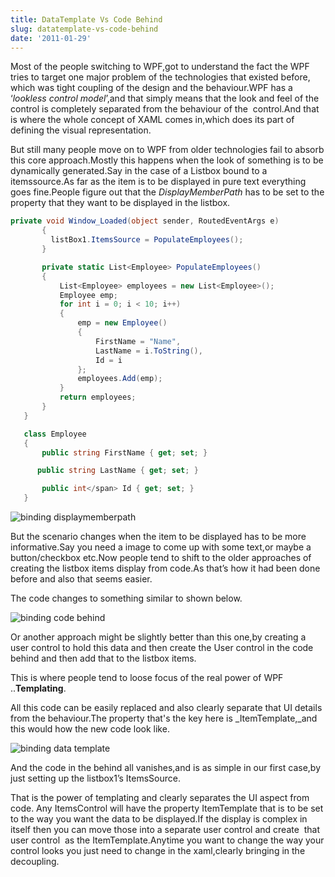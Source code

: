 ```yaml
---
title: DataTemplate Vs Code Behind
slug: datatemplate-vs-code-behind
date: '2011-01-29'
---
```

Most of the people switching to WPF,got to understand the fact the WPF tries to target one major problem of the technologies that existed before, which was tight coupling of the design and the behaviour.WPF has a ‘_lookless control model_’,and that simply means that the look and feel of the control is completely separated from the behaviour of the  control.And that is where the whole concept of XAML comes in,which does its part of defining the visual representation.

But still many people move on to WPF from older technologies fail to absorb this core approach.Mostly this happens when the look of something is to be dynamically generated.Say in the case of a Listbox bound to a itemssource.As far as the item is to be displayed in pure text everything goes fine.People figure out that the _DisplayMemberPath_ has to be set to the property that they want to be displayed in the listbox.

```csharp
private void Window_Loaded(object sender, RoutedEventArgs e)
       {
         listBox1.ItemsSource = PopulateEmployees();
       }

       private static List<Employee> PopulateEmployees()
       {
           List<Employee> employees = new List<Employee>();
           Employee emp;
           for int i = 0; i < 10; i++)
           {
               emp = new Employee()
               {
                   FirstName = "Name",
                   LastName = i.ToString(),
                   Id = i
               };
               employees.Add(emp);
           }
           return employees;
       }
   }

   class Employee
   {
       public string FirstName { get; set; }

      public string LastName { get; set; }

       public int</span> Id { get; set; }
   }
   ```


![binding displaymemberpath](../images/binding_displaymemberpath.jpg)

But the scenario changes when the item to be displayed has to be more informative.Say you need a image to come up with some text,or maybe a button/checkbox etc.Now people tend to shift to the older approaches of creating the listbox items display from code.As that’s how it had been done before and also that seems easier.

The code changes to something similar to shown below.

![binding code behind](../images/binding_code_behind.jpg)

Or another approach might be slightly better than this one,by creating a user control to hold this data and then create the User control in the code behind and then add that to the listbox items.

This is where people tend to loose focus of the real power of WPF ..**Templating**.

All this code can be easily replaced and also clearly separate that UI details from the behaviour.The property that's the key here is _ItemTemplate,_and this would how the new code look like.

![binding data template](../images/binding_data_template.jpg)

And the code in the behind all vanishes,and is as simple in our first case,by just setting up the listbox1’s ItemsSource.

That is the power of templating and clearly separates the UI aspect from code. Any ItemsControl will have the property ItemTemplate that is to be set to the way you want the data to be displayed.If the display is complex in itself then you can move those into a separate user control and create  that user control  as the ItemTemplate.Anytime you want to change the way your control looks you just need to change in the xaml,clearly bringing in the decoupling.

```
